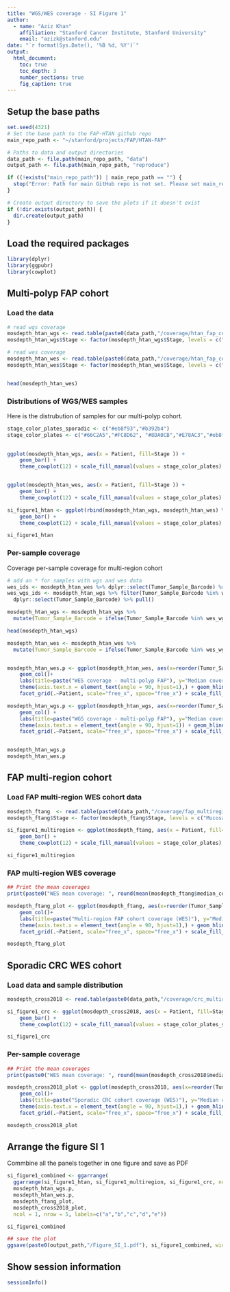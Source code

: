 ```yaml
---
title: "WGS/WES coverage - SI Figure 1"
author: 
  - name: "Aziz Khan"
    affiliation: "Stanford Cancer Institute, Stanford University"
    email: "azizk@stanford.edu"
date: "`r format(Sys.Date(), '%B %d, %Y')`"
output:
  html_document:
    toc: true
    toc_depth: 3
    number_sections: true
    fig_caption: true
---
```


## Setup the base paths
```r

set.seed(4321)
# Set the base path to the FAP-HTAN github repo
main_repo_path <- "~/stanford/projects/FAP/HTAN-FAP"

# Paths to data and output directories
data_path <- file.path(main_repo_path, "data")
output_path <- file.path(main_repo_path, "reproduce")

if ((!exists("main_repo_path")) | main_repo_path == "") {
  stop("Error: Path for main GitHub repo is not set. Please set main_repo_path <- '/path/to/repo/HTAN-FAP' and try again!")
}

# Create output directory to save the plots if it doesn't exist
if (!dir.exists(output_path)) {
  dir.create(output_path)
}
```

## Load the required packages

```r
library(dplyr)
library(ggpubr)
library(cowplot)
```


## Multi-polyp FAP cohort

### Load the data
```r

# read wgs coverage
mosdepth_htan_wgs <- read.table(paste0(data_path,"/coverage/htan_fap_coverage_wgs.tsv"), sep = "\t", header = T)
mosdepth_htan_wgs$Stage <- factor(mosdepth_htan_wgs$Stage, levels = c("Mucosa","Benign","Dysplasia","AdCa"))

# read wes coverage
mosdepth_htan_wes <- read.table(paste0(data_path,"/coverage/htan_fap_coverage_wes.tsv"), sep = "\t", header = T)
mosdepth_htan_wes$Stage <- factor(mosdepth_htan_wes$Stage, levels = c("Mucosa","Benign","Dysplasia","AdCa"))


head(mosdepth_htan_wes)

```
 
### Distributions of WGS/WES samples

Here is the distrubution of samples for our multi-polyp cohort.  

```r

stage_color_plates_sporadic <- c("#eb8f93","#b392b4")
stage_color_plates <- c("#66C2A5","#FC8D62", "#8DA0CB","#E78AC3","#eb8f93","#b392b4","#A6D854","#FFD92F","#E5C494","#B3B3B3")

  
ggplot(mosdepth_htan_wgs, aes(x = Patient, fill=Stage )) + 
    geom_bar() +
    theme_cowplot(12) + scale_fill_manual(values = stage_color_plates) + labs(x="Patients", y= "Number of WGS samples")


ggplot(mosdepth_htan_wes, aes(x = Patient, fill=Stage )) + 
    geom_bar() +
    theme_cowplot(12) + scale_fill_manual(values = stage_color_plates) + labs(x="Patients", y= "Number of WES samples")

si_figure1_htan <- ggplot(rbind(mosdepth_htan_wgs, mosdepth_htan_wes) %>% distinct(Tumor_Sample_Barcode, .keep_all = TRUE), aes(x = Patient, fill=Stage )) + 
    geom_bar() +
    theme_cowplot(12) + scale_fill_manual(values = stage_color_plates) + labs(x="Patients", y= "Number of unique WGS/WES samples")

si_figure1_htan
```


### Per-sample coverage

Coverage per-sample coverage for multi-region cohort

```r

# add an * for samples with wgs and wes data
wes_ids <- mosdepth_htan_wes %>% dplyr::select(Tumor_Sample_Barcode) %>% pull()
wes_wgs_ids <- mosdepth_htan_wgs %>% filter(Tumor_Sample_Barcode %in% wes_ids) %>% 
  dplyr::select(Tumor_Sample_Barcode) %>% pull()

mosdepth_htan_wgs <- mosdepth_htan_wgs %>% 
  mutate(Tumor_Sample_Barcode = ifelse(Tumor_Sample_Barcode %in% wes_wgs_ids, paste0(Tumor_Sample_Barcode, "*"), Tumor_Sample_Barcode))

head(mosdepth_htan_wgs)

mosdepth_htan_wes <- mosdepth_htan_wes %>% 
  mutate(Tumor_Sample_Barcode = ifelse(Tumor_Sample_Barcode %in% wes_wgs_ids, paste0(Tumor_Sample_Barcode, "*"), Tumor_Sample_Barcode))


mosdepth_htan_wes.p <- ggplot(mosdepth_htan_wes, aes(x=reorder(Tumor_Sample_Barcode, median_coverage), y=median_coverage, fill=Stage)) + 
    geom_col()+
    labs(title=paste("WES coverage - multi-polyp FAP"), y="Median coverage", x = "Sample names") + theme_cowplot(12) +
    theme(axis.text.x = element_text(angle = 90, hjust=1),) + geom_hline(aes(yintercept=mean(median_coverage)), linetype=2) +
    facet_grid(.~Patient, scale="free_x", space="free_x") + scale_fill_manual(values=stage_color_plates)

mosdepth_htan_wgs.p <- ggplot(mosdepth_htan_wgs, aes(x=reorder(Tumor_Sample_Barcode, median_coverage), y=median_coverage, fill=Stage)) + 
    geom_col() +
    labs(title=paste("WGS coverage - multi-polyp FAP"), y="Median coverage", x = "Sample names") + theme_cowplot(12) +
    theme(axis.text.x = element_text(angle = 90, hjust=1)) + geom_hline(aes(yintercept=mean(median_coverage)), linetype=2) +
    facet_grid(.~Patient, scale="free_x", space="free_x") + scale_fill_manual(values=stage_color_plates)


mosdepth_htan_wgs.p
mosdepth_htan_wes.p
```


## FAP multi-region cohort

### Load FAP multi-region WES cohort data

```r

mosdepth_ftang  <- read.table(paste0(data_path,"/coverage/fap_multiregion_coverage_wes.tsv"), sep = "\t", header = T) 
mosdepth_ftang$Stage <- factor(mosdepth_ftang$Stage, levels = c("Mucosa", "Benign", "Dysplasia", "AdCa"))

si_figure1_multiregion <- ggplot(mosdepth_ftang, aes(x = Patient, fill=Stage )) + 
    geom_bar() +
    theme_cowplot(12) + scale_fill_manual(values = stage_color_plates) + labs(x="Patients", y= "Number of WES samples")

si_figure1_multiregion
```

### FAP multi-region WES coverage

```r
## Print the mean coverages
print(paste0("WES mean coverage: ", round(mean(mosdepth_ftang$median_coverage)),"x (n=",length(unique(mosdepth_ftang$Tumor_Sample_Barcode)),")"))

mosdepth_ftang_plot <- ggplot(mosdepth_ftang, aes(x=reorder(Tumor_Sample_Barcode, median_coverage), y=median_coverage, fill=Stage)) + 
    geom_col()+
    labs(title=paste("Multi-region FAP cohort coverage (WES)"), y="Median coverage", x = "Sample names") + theme_cowplot(12) +
    theme(axis.text.x = element_text(angle = 90, hjust=1),) + geom_hline(aes(yintercept=mean(median_coverage)), linetype=2) +
    facet_grid(.~Patient, scale="free_x", space="free_x") + scale_fill_manual(values=stage_color_plates)

mosdepth_ftang_plot

```



## Sporadic CRC WES cohort 

### Load data and sample distribution

```r

mosdepth_cross2018 <- read.table(paste0(data_path,"/coverage/crc_multiregion_coverage_wes.tsv"), sep = "\t", header = T)

si_figure1_crc <- ggplot(mosdepth_cross2018, aes(x = Patient, fill=Stage )) + 
    geom_bar() +
    theme_cowplot(12) + scale_fill_manual(values = stage_color_plates_sporadic) + labs(x="Patients", y= "Number of WES samples")

si_figure1_crc
```


### Per-sample coverage 

```r
## Print the mean coverages
print(paste0("WES mean coverage: ", round(mean(mosdepth_cross2018$median_coverage)),"x (n=",length(unique(mosdepth_cross2018$Tumor_Sample_Barcode)),")"))

mosdepth_cross2018_plot <- ggplot(mosdepth_cross2018, aes(x=reorder(Tumor_Sample_Barcode, median_coverage), y=median_coverage, fill=Stage)) + 
    geom_col()+
    labs(title=paste("Sporadic CRC cohort coverage (WES)"), y="Median coverage", x = "Sample names") + theme_cowplot(12) +
    theme(axis.text.x = element_text(angle = 90, hjust=1),) + geom_hline(aes(yintercept=mean(median_coverage)), linetype=2) +
    facet_grid(.~Patient, scale="free_x", space="free_x") + scale_fill_manual(values=stage_color_plates_sporadic)

mosdepth_cross2018_plot

```


## Arrange the figure SI 1
Commbine all the panels together in one figure and save as PDF

```r
si_figure1_combined <- ggarrange(
  ggarrange(si_figure1_htan, si_figure1_multiregion, si_figure1_crc, ncol = 3, widths = c(1,1,1.6)),
  mosdepth_htan_wgs.p,
  mosdepth_htan_wes.p, 
  mosdepth_ftang_plot, 
  mosdepth_cross2018_plot, 
  ncol = 1, nrow = 5, labels=c("a","b","c","d","e"))

si_figure1_combined

## save the plot
ggsave(paste0(output_path,"/Figure_SI_1.pdf"), si_figure1_combined, width = 12, height = 14)

```


## Show session information
```r
sessionInfo()
```
